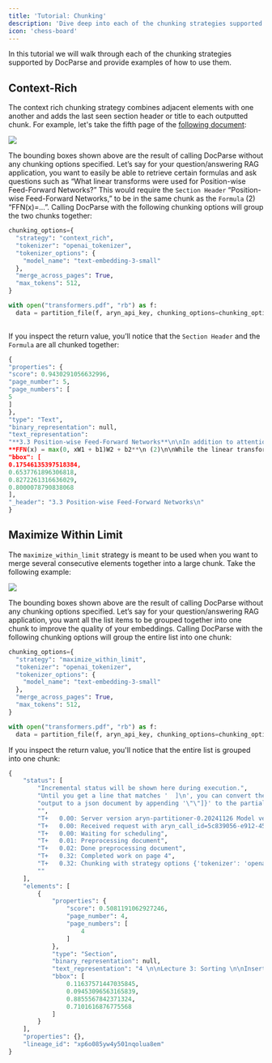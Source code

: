 ```yaml
---
title: 'Tutorial: Chunking'
description: 'Dive deep into each of the chunking strategies supported by Aryn DocParse'
icon: 'chess-board'
---
```


In this tutorial we will walk through each of the chunking strategies supported by DocParse and provide examples of how to use them. 

## Context-Rich

The context rich chunking strategy combines adjacent elements with one another and adds the last seen section header or title to each outputted chunk. For example, let's take the fifth page of the [following document](http://arxiv.org/pdf/1706.03762): 
 
 <Frame>
  <img src="/images/transformers_image.png" />
</Frame>

The bounding boxes shown above are the result of calling DocParse without any chunking options specified. Let’s say for your question/answering RAG application, you want to easily be able to retrieve certain formulas and ask questions such as “What linear transforms were used for Position-wise Feed-Forward Networks?” This would require the `Section Header` “Position-wise Feed-Forward Networks,” to be in the same chunk as the `Formula` (2) “FFN(x)=…”. Calling DocParse with the following chunking options will group the two chunks together: 

```python
chunking_options={
  "strategy": "context_rich",
  "tokenizer": "openai_tokenizer",
  "tokenizer_options": {
    "model_name": "text-embedding-3-small"
  },
  "merge_across_pages": True,
  "max_tokens": 512,
}

with open("transformers.pdf", "rb") as f:
  data = partition_file(f, aryn_api_key, chunking_options=chunking_options)
  

```

If you inspect the return value, you’ll notice that the `Section Header` and the `Formula` are all chunked together:

```python
{
"properties": {
"score": 0.9430291056632996,
"page_number": 5,
"page_numbers": [
5
]
},
"type": "Text",
"binary_representation": null,
"text_representation": 
"**3.3 Position-wise Feed-Forward Networks**\n\nIn addition to attention sub-layers, each of the layers in our encoder and decoder contains a fully\nconnected feed-forward network, which is applied to each position separately and identically. This\nconsists of two linear transformations with a ReLU activation in between.\n\n
**FFN(x) = max(0, xW1 + b1)W2 + b2**\n (2)\n\nWhile the linear transformations are the same across different positions, they use different parameters\nfrom layer to layer. Another way of describing this is as two convolutions with kernel size 1.\nThe dimensionality of input and output is dmodel = 512, and the inner-layer has dimensionality\ndf f = 2048.\n",
"bbox": [
0.17546135397518384,
0.6537761896306818,
0.8272261316636029,
0.8000078790838068
],
"_header": "3.3 Position-wise Feed-Forward Networks\n"
}
```

## Maximize Within Limit

The `maximize_within_limit` strategy is meant to be used when you want to merge several consecutive elements together into a large chunk. Take the following example: 

<Frame>
  <img src="/images/intro_algorithms.png" />
</Frame>


The bounding boxes shown above are the result of calling DocParse without any chunking options specified. Let’s say for your question/answering RAG application, you want all the list items to be grouped together into one chunk to improve the quality of your embeddings. Calling DocParse with the following chunking options will group the entire list into one chunk: 

```python
chunking_options={
  "strategy": "maximize_within_limit",
  "tokenizer": "openai_tokenizer",
  "tokenizer_options": {
    "model_name": "text-embedding-3-small"
  },
  "merge_across_pages": True,
  "max_tokens": 512,
}

with open("transformers.pdf", "rb") as f:
  data = partition_file(f, aryn_api_key, chunking_options=chunking_options)

```
If you inspect the return value, you'll notice that the entire list is grouped into one chunk: 

```python
{
    "status": [
        "Incremental status will be shown here during execution.",
        "Until you get a line that matches '  ]\n', you can convert the partial",
        "output to a json document by appending '\"\"]}' to the partial output.",
        "",
        "T+   0.00: Server version aryn-partitioner-0.20241126 Model version 1.4",
        "T+   0.00: Received request with aryn_call_id=5c839056-e912-45ce-adcb-b87133d642ea",
        "T+   0.00: Waiting for scheduling",
        "T+   0.01: Preprocessing document",
        "T+   0.02: Done preprocessing document",
        "T+   0.32: Completed work on page 4",
        "T+   0.32: Chunking with strategy options {'tokenizer': 'openai_tokenizer', 'tokenizer_options': {'model_name': 'text-embedding-3-small'}, 'max_tokens': 1024, 'merge_across_pages': True, 'strategy': 'maximize_within_limit'}",
        ""
    ],
    "elements": [
        {
            "properties": {
                "score": 0.5081191062927246,
                "page_number": 4,
                "page_numbers": [
                    4
                ]
            },
            "type": "Section",
            "binary_representation": null,
            "text_representation": "4 \n\nLecture 3: Sorting \n\nInsertion Sort \n\n\u2022  Recursively sort pre\ufb01x A[:i] \n\n\u2022  Sort pre\ufb01x A[:i  +  1] assuming that pre\ufb01x A[:i] is sorted by repeated swaps \n\n\u2022  Example: [8, 2, 4, 9, 3], [2, 8, 4, 9, 3], [2, 4, 8, 9, 3], [2, 4, 8, 9, 3], [2, 3, 4, 8, 9] \n\n1  def  insertion_sort(A,  i  =  None): \n\u2019\u2019\u2019Sort  A[:i  +  1]\u2019\u2019\u2019 \n2 \nif i is None: i = len(A) - 1 \nif i > 0: \n 3 \n 4 \n 5 \n 6 \n insertion_sort(A,  i  - 1) \ninsert_last(A,  i) \n 7 \n8  def  insert_last(A,  i): \n9 \n \u2019\u2019\u2019Sort  A[:i  +  1]  assuming  sorted  A[:i]\u2019\u2019\u2019 \nif i > 0 and A[i] < A[i - 1]: \n A[i],  A[i  - 1]  =  A[i  - 1],  A[i] \ninsert_last(A,  i  - 1) \n 10 \n 11 \n 12 \n #  T(i) \n # O(1) \n# O(1) \n#  T(i  - 1) \n#  S(i) \n #  S(i) \n # O(1) \n#  O(1) \n#  S(i  - 1) \n\n\u2022  insert  last analysis: \n\n\u2013  Base case: for i = 0, array has one element so is sorted \n\n\u2013  Induction:  assume correct for i,  if  A[i]  >=  A[i  - 1],  array is sorted;  otherwise, \n swapping last two elements allows us to sort A[:i] by induction \n\n\u2013  S(1) = \u0398(1), S(n) = S(n \u2212 1) + \u0398(1)  =\u21d2  S(n) = \u0398(n) \n\n\u2022  insertion  sort analysis: \n\n\u2013  Base case: for i = 0, array has one element so is sorted \n\n\u2013  Induction: assume correct for i, algorithm sorts A[:i] by induction, and then \n insert  last correctly sorts the rest as proved above \n\n\u2013  T (1) = \u0398(1), T (n) = T (n \u2212 1) + \u0398(n) =\u21d2  T (n) = \u0398(n2) \n",
            "bbox": [
                0.11637571447035845,
                0.09453096563165839,
                0.8855567842371324,
                0.7101616876775568
            ]
        }
    ],
    "properties": {},
    "lineage_id": "xp6o085yw4y501nqolua8em"
}
```
